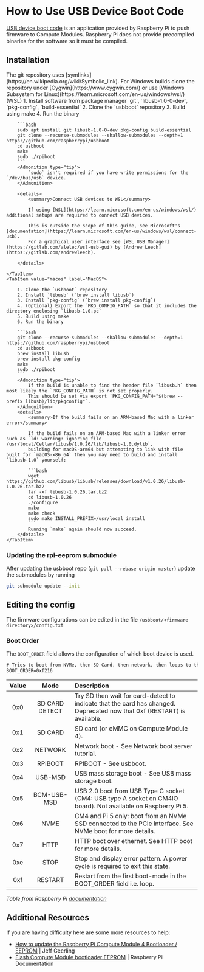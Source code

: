 

# How to Use USB Device Boot Code

[USB device boot code](https://github.com/raspberrypi/usbboot) is an application provided by Raspberry Pi to push firmware to Compute Modules.
Raspberry Pi does not provide precompiled binaries for the software so it must be compiled.

## Installation

<Tabs groupId='system'>
    <TabItem value="linux" label="Linux / Cygwin / WSL" default >
        <Admonition type="warning">
            The git repository uses [symlinks](https://en.wikipedia.org/wiki/Symbolic_link).
            For Windows builds clone the repository under [Cygwin](https://www.cygwin.com/)
            or use [Windows Subsystem for Linux](https://learn.microsoft.com/en-us/windows/wsl/) (WSL)
        </Admonition>
        1. Install software from package manager `git`, `libusb-1.0-0-dev`, `pkg-config`, `build-essential`
        2. Clone the `usbboot` repository
        3. Build using make
        4. Run the binary

        ```bash
        sudo apt install git libusb-1.0-0-dev pkg-config build-essential
        git clone --recurse-submodules --shallow-submodules --depth=1 https://github.com/raspberrypi/usbboot
        cd usbboot
        make
        sudo ./rpiboot
        ```
        <Admonition type="tip">
            `sudo` isn't required if you have write permissions for the `/dev/bus/usb` device.
        </Admonition>

        <details>
            <summary>Connect USB devices to WSL</summary>

            If using [WSL](https://learn.microsoft.com/en-us/windows/wsl/) additional setups are required to connect USB devices.
            
            This is outside the scope of this guide, see Microsoft's [documentation](https://learn.microsoft.com/en-us/windows/wsl/connect-usb).
            For a graphical user interface see [WSL USB Manager](https://gitlab.com/alelec/wsl-usb-gui) by [Andrew Leech](https://gitlab.com/andrewleech).

        </details>

    </TabItem>
    <TabItem value="macos" label="MacOS">

        1. Clone the `usbboot` repository
        2. Install `libusb` (`brew install libusb`)
        3. Install `pkg-config` (`brew install pkg-config`)
        4. (Optional) Export the `PKG_CONFIG_PATH` so that it includes the directory enclosing `libusb-1.0.pc`
        5. Build using make
        6. Run the binary

        ```bash
        git clone --recurse-submodules --shallow-submodules --depth=1 https://github.com/raspberrypi/usbboot
        cd usbboot
        brew install libusb
        brew install pkg-config
        make
        sudo ./rpiboot
        ```
        <Admonition type="tip">
            If the build is unable to find the header file `libusb.h` then most likely the `PKG_CONFIG_PATH` is not set properly.
            This should be set via export `PKG_CONFIG_PATH="$(brew --prefix libusb)/lib/pkgconfig"`.
        </Admonition>
        <details>
            <summary>If the build fails on an ARM-based Mac with a linker error</summary>

            If the build fails on an ARM-based Mac with a linker error such as `ld: warning: ignoring file /usr/local/Cellar/libusb/1.0.26/lib/libusb-1.0.dylib`,
            building for macOS-arm64 but attempting to link with file built for `macOS-x86_64` then you may need to build and install `libusb-1.0` yourself:

            ```bash
            wget https://github.com/libusb/libusb/releases/download/v1.0.26/libusb-1.0.26.tar.bz2
            tar -xf libusb-1.0.26.tar.bz2
            cd libusb-1.0.26
            ./configure
            make
            make check
            sudo make INSTALL_PREFIX=/usr/local install
            ```
            Running `make` again should now succeed.
        </details>
    </TabItem>
</Tabs>

### Updating the rpi-eeprom submodule
After updating the usbboot repo (`git pull --rebase origin master`) update the submodules by running

```bash
git submodule update --init
```

## Editing the config
The firmware configurations can be edited in the file `/usbboot/<firmware directory>/config.txt`

### Boot Order
The `BOOT_ORDER` field allows the configuration of which boot device is used.

```txt
# Tries to boot from NVMe, then SD Card, then network, then loops to the start
BOOT_ORDER=0xf216
```


| Value	| Mode           | Description                                                                                                             |
| :---: | :------------: | :---------------------------------------------------------------------------------------------------------------------- |
| 0x0   | SD CARD DETECT | Try SD then wait for card-detect to indicate that the card has changed. Deprecated now that 0xf (RESTART) is available. |
| 0x1   | SD CARD        | SD card (or eMMC on Compute Module 4).                                                                                  |
| 0x2   | NETWORK        | Network boot - See Network boot server tutorial.                                                                        |
| 0x3   | RPIBOOT        | RPIBOOT - See usbboot.                                                                                                  |
| 0x4   | USB-MSD        | USB mass storage boot - See USB mass storage boot.                                                                      |
| 0x5   | BCM-USB-MSD    | USB 2.0 boot from USB Type C socket (CM4: USB type A socket on CM4IO board). Not available on Raspberry Pi 5.           |
| 0x6   | NVME           | CM4 and Pi 5 only: boot from an NVMe SSD connected to the PCIe interface. See NVMe boot for more details.               |
| 0x7   | HTTP           | HTTP boot over ethernet. See HTTP boot for more details.                                                                |
| 0xe   | STOP           | Stop and display error pattern. A power cycle is required to exit this state.                                           |
| 0xf   | RESTART        | Restart from the first boot-mode in the BOOT_ORDER field i.e. loop.                                                     |

*Table from Raspberry Pi [documentation](https://www.raspberrypi.com/documentation/computers/raspberry-pi.html#boot_order-fields)*

## Additional Resources

If you are having difficulty here are some more resources to help:

- [How to update the Raspberry Pi Compute Module 4 Bootloader / EEPROM](https://www.jeffgeerling.com/blog/2022/how-update-raspberry-pi-compute-module-4-bootloader-eeprom) | Jeff Geerling
- [Flash Compute Module bootloader EEPROM](https://www.raspberrypi.com/documentation/computers/compute-module.html#compute-module-eeprom-bootloader) | Raspberry Pi Documentation
